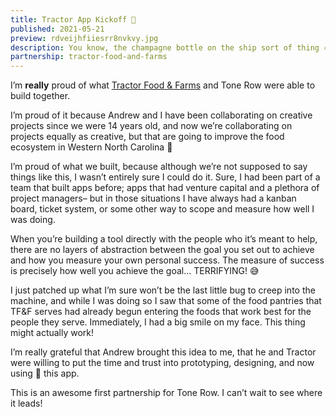```yaml
---
title: Tractor App Kickoff 🚜
published: 2021-05-21
preview: rdveijhfiiesrr8nvkvy.jpg
description: You know, the champagne bottle on the ship sort of thing ⛵🍾
partnership: tractor-food-and-farms
---
```


I’m **really** proud of what [Tractor Food & Farms](/partnerships/tractor-food-and-farms) and Tone Row were able to build together.

I’m proud of it because Andrew and I have been collaborating on creative projects since we were 14 years old, and now we’re collaborating on projects equally as creative, but that are going to improve the food ecosystem in Western North Carolina 🤯

I’m proud of what we built, because although we’re not supposed to say things like this, I wasn’t entirely sure I could do it. Sure, I had been part of a team that built apps before; apps that had venture capital and a plethora of project managers– but in those situations I have always had a kanban board, ticket system, or some other way to scope and measure how well I was doing.

When you’re building a tool directly with the people who it’s meant to help, there are no layers of abstraction between the goal you set out to achieve and how you measure your own personal success. The measure of success is precisely how well you achieve the goal… TERRIFYING! 😅

I just patched up what I’m sure won’t be the last little bug to creep into the machine, and while I was doing so I saw that some of the food pantries that TF&F serves had already begun entering the foods that work best for the people they serve. Immediately, I had a big smile on my face. This thing might actually work!

I’m really grateful that Andrew brought this idea to me, that he and Tractor were willing to put the time and trust into prototyping, designing, and now using 💫 this app.

This is an awesome first partnership for Tone Row. I can’t wait to see where it leads!
